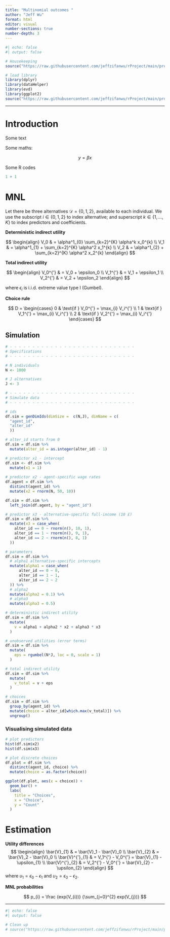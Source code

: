 ```yaml
---
title: "Multinomial outcomes "
author: "Jeff Wu"
format: html
editor: visual
number-sections: true
number-depth: 3
---
```


```r
#| echo: false
#| output: false

# Housekeeping
source("https://raw.githubusercontent.com/jeffzifanwu/rProject/main/procedures/beginScript.R")

# load library
library(dplyr)
library(dataHelper)
library(evd)
library(ggplot2)
source("https://raw.githubusercontent.com/jeffzifanwu/rProject/main/procedures/setGgplotThemes.R")
```

------------------------------------------------------------------------

# Introduction

Some text

Some maths:

$$
y = \beta x
$$

Some R codes

```r
1 + 1
```

# MNL

Let there be three alternatives $\mathcal{D} = \{0,1,2\}$, available to each individual. We use the subscript $i \in \{0,1,2\}$ to index alternative; and superscript $k \in \{1, \ldots,K \}$ to index predictors and coefficients.

**Deterministic indirect utility**

$$
\begin{align}
V_0 & = \alpha^1_{0} \sum_{k=2}^{K}  \alpha^k x_0^{k}
\\
V_1 & = \alpha^1_{1} + \sum_{k=2}^{K} \alpha^2 x_1^{k}
\\
V_2 & = \alpha^1_{2} + \sum_{k=2}^{K} \alpha^2 x_2^{k}
\end{align}
$$ 

**Total indirect utility**

$$
\begin{align}
V_0^{'} & = V_0 + \epsilon_0
\\
V_1^{'} & = V_1 + \epsilon_1
\\
V_2^{'} & = V_2 + \epsilon_2
\end{align}
$$

where $\epsilon_i$ is i.i.d. extreme value type I (Gumbel).

**Choice rule**

$$
D = 
\begin{cases}
  0 & \text{if } V_0^{'} = \max_{i} V_i^{'} \\
  1 & \text{if } V_1^{'} = \max_{i} V_i^{'}  \\
  2 & \text{if } V_2^{'} = \max_{i} V_i^{'} 
\end{cases}
$$

## Simulation

```r

# - - - - - - - - - - - - - - - - - - - - - - - - - - - -
# Specifications
# - - - - - - - - - - - - - - - - - - - - - - - - - - - -

# N individuals
N <- 1000

# J alternatives
J <- 3 

# - - - - - - - - - - - - - - - - - - - - - - - - - - - -
# Simulate data
# - - - - - - - - - - - - - - - - - - - - - - - - - - - -

# ids
df.sim = genDimIds(dimSize =  c(N,J), dimName = c(
  "agent_id",
  "alter_id"
  ))

# alter_id starts from 0
df.sim = df.sim %>%
  mutate(alter_id = as.integer(alter_id) - 1)

# predictor x1 - intercept
df.sim <- df.sim %>%
  mutate(x1 = 1)
  
# predictor x2 - agent-specific wage rates
df.agent = df.sim %>%
  distinct(agent_id) %>%
  mutate(x2 = rnorm(N, 50, 10))

df.sim = df.sim %>%
  left_join(df.agent, by = "agent_id")

# predictor x3 - alternative-specific full-income (10 £)
df.sim = df.sim %>%
  mutate(x3 = case_when(
    alter_id == 0 ~ rnorm(n(), 10, 1),
    alter_id == 1 ~ rnorm(n(), 9, 1),
    alter_id == 2 ~ rnorm(n(), 8, 1)
  ))

# parameters
df.sim = df.sim %>%
  # alpha1 alternative-specific intercepts
  mutate(alpha1 = case_when(
      alter_id == 0 ~ 0,
      alter_id == 1 ~ 1,
      alter_id == 2 ~ 2
  )) %>%
  # alpha2
  mutate(alpha2 = 0.1) %>%
  # alpha3
  mutate(alpha3 = 0.5)

# deterministic indirect utility
df.sim = df.sim %>%
  mutate(
    v = alpha1 + alpha2 * x2 + alpha3 * x3
  )

# unobserved utilities (error terms)
df.sim = df.sim %>%
  mutate(
    eps = rgumbel(N*J, loc = 0, scale = 1)
  )

# total indirect utility
df.sim = df.sim %>%
  mutate(
    v_total = v + eps
  )

# choices
df.sim = df.sim %>%
  group_by(agent_id) %>%
  mutate(choice = alter_id[which.max(v_total)]) %>%
  ungroup()

```
### Visualising simulated data

```r

# plot predictors
hist(df.sim$x2)
hist(df.sim$x3)

# plot discrete choices
df.plot = df.sim %>%
  distinct(agent_id, choice) %>%
  mutate(choice = as.factor(choice))

ggplot(df.plot, aes(x = choice)) +
  geom_bar() +
  labs(
    title = "Choices",
    x = "Choice",
    y = "Count"
  )
```


# Estimation


**Utility differences**
$$
\begin{align}
  \bar{V}_{1} 
    & = \bar{V}_1 - \bar{V}_0
    \\
  \bar{V}_{2} 
    & = \bar{V}_2 - \bar{V}_0
    \\
  \bar{V}^{'}_{1}
    & = V_1^{'} - V_0^{'} = \bar{V}_{1} - \upsilon_{1}
    \\
  \bar{V}^{'}_{2}
    & = V_2^{'} - V_0^{'} = \bar{V}_{2} - \upsilon_{2}
\end{align}
$$
where $\upsilon_{1} = \epsilon_0 - \epsilon_1$ and $\upsilon_{2} = \epsilon_0 - \epsilon_2$.

**MNL probabilities**

$$
p_{i} = \frac
  {exp(V_{i})}
  {\sum_{j=0}^{2} exp(V_{j})}
$$

------------------------------------------------------------------------

```r
#| echo: false
#| output: false

# Clean up
# source("https://raw.githubusercontent.com/jeffzifanwu/rProject/main/procedures/endScript.R")
```
